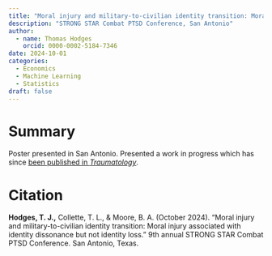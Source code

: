 ```yaml
---
title: "Moral injury and military-to-civilian identity transition: Moral injury associated with identity dissonance but not identity loss"
description: "STRONG STAR Combat PTSD Conference, San Antonio"
author:
  - name: Thomas Hodges
    orcid: 0000-0002-5184-7346
date: 2024-10-01
categories:
  - Economics
  - Machine Learning
  - Statistics
draft: false
---
```


# Summary

Poster presented in San Antonio. Presented a work in progress which has since [been published in *Traumatology*](../../../research/articles/2025-moral-injury-identity/index.qmd).

# Citation

**Hodges, T. J.,** Collette, T. L., & Moore, B. A. (October 2024). “Moral injury and military-to-civilian identity transition: Moral injury associated with identity dissonance but not identity loss.” 9th annual STRONG STAR Combat PTSD Conference. San Antonio, Texas.
